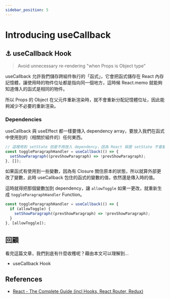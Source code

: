 ```yaml
---
sidebar_position: 5
---
```


# Introducing useCallback

## ⚓ useCallback Hook

> Avoid unnecessary re-rendering "when Props is Object type"

useCallback 允許我們儲存跨組件執行的「函式」，它會把函式儲存在 React 內存記憶體，讓使用時的物件位址都是指向同一個地方，這時候 React.memo 就能夠知道傳入的函式是相同的物件。

所以 Props 的 Object 在父元件重新渲染時，就不會重新分配記憶體位址，因此能夠減少不必要的重新渲染。

### Dependencies

useCallback 與 useEffect 都一樣要傳入 dependency array，要放入我們在函式中使用到的（相關於組件的）任何東西。

```jsx
// 這裡用到 setState 但是不用放入 dependency，因為 React 保證 setState 不會變化
const toggleParagraphHandler = useCallback(() => {
  setShowParagraph((prevShowParagraph) => !prevShowParagraph);
}, []);
```

如果函式有使用到一些變數，因為有 Closure 關住原本的狀態，所以就算外部更改了變數，此時 useCallback 包住的函式的變數的值，依然還是傳入時的值。

這時就得把那個變數加到 dependency，讓 `allowToggle` 如果一更改，就重新生成 `toggleParagraphHandler` Function。

```jsx
const toggleParagraphHandler = useCallback(() => {
  if (allowToggle) {
    setShowParagraph((prevShowParagraph) => !prevShowParagraph);
  }
}, [allowToggle]);
```

## 回顧

看完這篇文章，我們到底有什麼收穫呢？藉由本文可以理解到…

- useCallback Hook

## References

- [React - The Complete Guide (incl Hooks, React Router, Redux)](https://www.udemy.com/course/react-the-complete-guide-incl-redux/)
